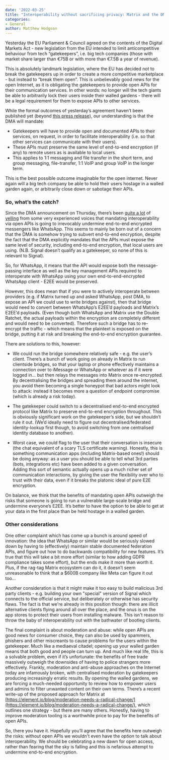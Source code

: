 ```yaml
---
date: '2022-03-25'
title: "Interoperability without sacrificing privacy: Matrix and the DMA"
categories:
- General
author: Matthew Hodgson
---
```


Yesterday the EU Parliament & Council agreed on the contents of the Digital
Markets Act - new legislation from the EU intended to limit anticompetitive
behaviour from tech “gatekeepers”, i.e. big tech companies (those with market
share larger than €75B or with more than €7.5B a year of revenue).

This is absolutely landmark legislation, where the EU has decided not to break
the gatekeepers up in order to create a more competitive marketplace - but
instead to “break them open”.  This is unbelievably good news for the open
Internet, as it is obligating the gatekeepers to provide open APIs for their
communication services.  In other words: no longer will the tech giants be
able to arbitrarily lock their users inside their walled gardens - there will
be a legal requirement for them to expose APIs to other services.

While the formal outcomes of yesterday’s agreement haven’t been published yet
(beyond [this press release](https://www.europarl.europa.eu/news/en/press-room/20220315IPR25504/deal-on-digital-markets-act-ensuring-fair-competition-and-more-choice-for-users)),
our understanding is that the DMA will mandate:

  * Gatekeepers will have to provide open and documented APIs to their
    services, on request, in order to facilitate interoperability (i.e. so
    that other services can communicate with their users).
  * These APIs must preserve the same level of end-to-end encryption (if any)
    to remote users as is available to local users.
  * This applies to 1:1 messaging and file transfer in the short term, and
    group messaging, file-transfer, 1:1 VoIP and group VoIP in the longer
    term.

This is the best possible outcome imaginable for the open internet.  Never
again will a big tech company be able to hold their users hostage in a walled
garden again, or arbitrarily close down or sabotage their APIs.

### So, what’s the catch?

Since the DMA announcement on Thursday, there’s been [quite a lot](https://twitter.com/alexstamos/status/1507145126006587411)
of [yelling](https://twitter.com/AlecMuffett/status/1507366934412734491) from some very
experienced voices that mandating interoperability via open APIs is going to
irrevocably undermine end-to-end encrypted messengers like WhatsApp.  This
seems to mainly be born out of a concern that the DMA is somehow trying to
subvert end-to-end encryption, despite the fact that the DMA explicitly
mandates that the APIs must expose the same level of security, including
end-to-end encryption, that local users are using. (N.B. Signal doesn’t
qualify as a gatekeeper, so none of this is relevant to Signal).

So, for WhatsApp, it means that the API would expose both the message-passing
interface as well as the key management APIs required to interoperate with
WhatsApp using your own end-to-end-encrypted WhatsApp client - E2EE would be
preserved.

However, this does mean that if you were to actively interoperate between
providers (e.g. if Matrix turned up and asked WhatsApp, post DMA, to expose
an API we could use to write bridges against), then that bridge would need to
convert between WhatsApp’s E2EE’d payloads and Matrix’s E2EE’d payloads.
(Even though both WhatsApp and Matrix use the Double Ratchet, the actual
payloads within the encryption are completely different and would need to be
converted).  Therefore such a bridge has to re-encrypt the traffic - which
means that the plaintext is exposed on the bridge, putting it at risk and
breaking the end-to-end encryption guarantee.

There are solutions to this, however:

* We could run the bridge somewhere relatively safe - e.g. the user’s client.
  There’s a bunch of work going on already in Matrix to run clientside
  bridges, so that your laptop or phone effectively maintains a connection
  over to iMessage or WhatsApp or whatever as if it were logged in… but then
  relays the messages into Matrix once re-encrypted.  By decentralising the
  bridges and spreading them around the internet, you avoid them becoming a
  single honeypot that bad actors might look to attack: instead it becomes
  more a question of endpoint compromise (which is already a risk today).

* The gatekeeper could switch to a decentralised end-to-end encrypted protocol
  like Matrix to preserve end-to-end encryption throughout.  This is
  obviously significant work on the gatekeeper’s side, but we shouldn’t rule
  it out.  (We’d ideally need to figure out decentralised/federated
  identity-lookup first though, to avoid switching from one centralised
  identity database to another).

* Worst case, we could flag to the user that their conversation is insecure
  (the chat equivalent of a scary TLS certificate warning).  Honestly, this
  is something communication apps (including Matrix-based ones!) should be
  doing anyway: as a user you should be able to tell what 3rd parties
  (bots, integrations etc) have been added to a given conversation.  Adding
  this sort of semantic actually opens up a much richer set of communication
  interactions, by giving the user the flexibility over who to trust with
  their data, even if it breaks the platonic ideal of pure E2E encryption.

On balance, we think that the benefits of mandating open APIs outweigh the
risks that someone is going to run a vulnerable large-scale bridge and
undermine everyone’s E2EE.  It’s better to have the option to be able to get
at your data in the first place than be held hostage in a walled garden.

### Other considerations

One other complaint which has come up a bunch is around speed of innovation:
the idea that WhatsApp or similar would be seriously slowed down by having
to (effectively) maintain stable documented federation APIs, and figure out
how to do backwards compatibility for new features.  It’s true that this will
take a bit more effort (similar to how adding GDPR compliance takes some
effort), but the ends make it more than worth it.  Plus, if the rag-tag
Matrix ecosystem can do it, it doesn’t seem unreasonable to think that a
$600B company like Meta can figure it out too...

Another consideration is that it might make it too easy to build malicious 3rd
party clients - e.g. building your own "special" version of Signal which
connects to the official service, but deliberately or otherwise has security
flaws.  The fact is that we're already in this position though: there are
illicit alternative clients flying around all over the place, and the onus is
on the app stores to protect their users from installing malware.  This isn't
reason to throw the baby of interoperability out with the bathwater of
bootleg clients.

The final complaint is about moderation and abuse: while open APIs are good
news for consumer choice, they can also be used by spammers, phishers and
other miscreants to cause problems for the users within the gatekeeper.  Much
like a mediaeval citadel; opening up your walled garden means that both good
and people can turn up.  And much like real life, this is a solvable problem,
even if it’s unfortunate: the benefits of free trade massively outweigh the
downsides of having to police strangers more effectively.  Frankly,
moderation and anti-abuse approaches on the Internet today are infamously
broken, with centralised moderation by gatekeepers producing increasingly
erratic results.  By opening the walled gardens, we are forcing a much-needed
opportunity to review how to empower users and admins to filter unwanted
content on their own terms.  There’s a recent write-up of the proposed
approach for Matrix at
[https://element.io/blog/moderation-needs-a-radical-change/](https://element.io/blog/moderation-needs-a-radical-change/),
which outlines one strategy - but there are many others.  Honestly, having to improve
moderation tooling is a worthwhile price to pay for the benefits of open
APIs.

So, there you have it. Hopefully you’ll agree that the benefits here outweigh
the risks: without open APIs we wouldn't even have the *option* to talk about
interoperability.  We should be celebrating a new dawn for open access,
rather than fearing that the sky is falling and this is nefarious attempt to
undermine end-to-end encryption.